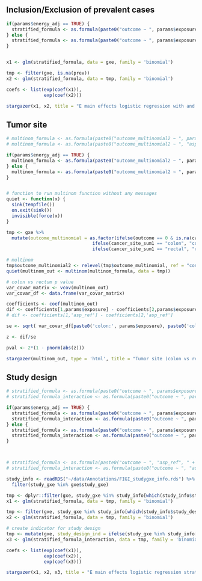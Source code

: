 <!-- Interaction tests of main effects using pooled dataset (not meta-analyses) -->



## Inclusion/Exclusion of prevalent cases
```r

if(params$energy_adj == TRUE) {
  stratified_formula <- as.formula(paste0("outcome ~ ", params$exposure, " + sex + age_ref_imp + study_gxe + energytot_imp"))
} else {
  stratified_formula <- as.formula(paste0("outcome ~ ", params$exposure, " + sex + age_ref_imp + study_gxe"))
}


x1 <- glm(stratified_formula, data = gxe, family = 'binomial')

tmp <- filter(gxe, is.na(prev))
x2 <- glm(stratified_formula, data = tmp, family = 'binomial')

coefs <- list(exp(coef(x1)),
              exp(coef(x2)))

stargazer(x1, x2, title = "E main effects logistic regression with and without prevalent cases (N ~ 4915)", align = T, type = 'html', ci=TRUE, ci.level=0.95, omit = "study_gxe", keep.stat = "n", column.labels=c("Including prevalent cases","Excluding prevalent cases"), star.cutoffs = c(0.05, 0.01, 0.001), column.sep.width = '10pt', coef=coefs, p.auto = F)
```




<!-- ## Sex -->
<!-- ```{r results='asis', cache = T} -->
<!-- # stratified_formula <- as.formula(paste0("outcome ~ ", params$exposure, " + sex + age_ref_imp + study_gxe")) -->
<!-- # stratified_formula_interaction <- as.formula(paste0("outcome ~ ", params$exposure, " * sex + age_ref_imp + study_gxe")) -->

<!-- if(params$energy_adj == TRUE) { -->
<!--   stratified_formula <- as.formula(paste0("outcome ~ ", params$exposure, " + sex + age_ref_imp + study_gxe + energytot_imp")) -->
<!--   stratified_formula_interaction <- as.formula(paste0("outcome ~ ", params$exposure, " * sex + age_ref_imp + study_gxe + energytot_imp")) -->
<!-- } else { -->
<!--   stratified_formula <- as.formula(paste0("outcome ~ ", params$exposure, " + sex + age_ref_imp + study_gxe")) -->
<!--   stratified_formula_interaction <- as.formula(paste0("outcome ~ ", params$exposure, " * sex + age_ref_imp + study_gxe")) -->
<!-- } -->



<!-- tmp <- filter(gxe, sex == 0) -->
<!-- x1 <- glm(stratified_formula, data = tmp, family = 'binomial') -->

<!-- tmp <- filter(gxe, sex == 1) -->
<!-- x2 <- glm(stratified_formula, data = tmp, family = 'binomial') -->

<!-- x3 <- glm(stratified_formula_interaction, data = gxe, family = 'binomial') -->

<!-- coefs <- list(exp(coef(x1)), -->
<!--               exp(coef(x2)), -->
<!--               exp(coef(x3))) -->

<!-- stargazer(x1, x2, x3, title = "E main effects logistic regression stratified by sex", align = T, type = 'html', ci=TRUE, ci.level=0.95, omit = "study_gxe", keep.stat = "n", column.labels=c("Females","Males","Interaction (glm)"), star.cutoffs = c(0.05, 0.01, 0.001), column.sep.width = '10pt', coef=coefs, p.auto = F) -->
<!-- ``` -->


## Tumor site
```r

# multinom_formula <- as.formula(paste0("outcome_multinomial2 ~ ", params$exposure, " + age_ref_imp + sex + study_gxe"))
# multinom_formula <- as.formula(paste0("outcome_multinomial2 ~ ", "asp_ref", " + age_ref_imp + sex + study_gxe"))

if(params$energy_adj == TRUE) {
  multinom_formula <- as.formula(paste0("outcome_multinomial2 ~ ", params$exposure, " + age_ref_imp + sex + study_gxe + energytot_imp"))
} else {
  multinom_formula <- as.formula(paste0("outcome_multinomial2 ~ ", params$exposure, " + age_ref_imp + sex + study_gxe"))
}


# function to run multinom function without any messages
quiet <- function(x) { 
  sink(tempfile()) 
  on.exit(sink()) 
  invisible(force(x)) 
} 

tmp <- gxe %>%
  mutate(outcome_multinomial = as.factor(ifelse(outcome == 0 & is.na(cancer_site_sum1), "control",
                                ifelse(cancer_site_sum1 == "colon", "colon",
                                ifelse(cancer_site_sum1 == "rectal", "rectal", NA)))))

# multinom
tmp$outcome_multinomial2 <- relevel(tmp$outcome_multinomial, ref = "control")
quiet(multinom_out <- multinom(multinom_formula, data = tmp))

# colon vs rectum p value 
var_covar_matrix <- vcov(multinom_out)
var_covar_df <- data.frame(var_covar_matrix)

coefficients <- coef(multinom_out)
dif <- coefficients[1,params$exposure] - coefficients[2,params$exposure]
# dif <- coefficients[1,'asp_ref'] - coefficients[2,'asp_ref']

se <- sqrt( var_covar_df[paste0('colon:', params$exposure), paste0('colon.', params$exposure)] + var_covar_df[paste0('rectal:', params$exposure), paste0('rectal.', params$exposure)] - 2*var_covar_df[paste0('colon:', params$exposure), paste0('rectal.', params$exposure)])

z <- dif/se

pval <- 2*(1 - pnorm(abs(z)))

stargazer(multinom_out, type = 'html', title = "Tumor site (colon vs rectum) multinomial logistic regression", omit = 'study_gxe', ci=TRUE, ci.level=0.95, keep.stat = "n", column.labels=c("vs. controls", "vs. controls"), star.cutoffs = c(0.05, 0.01, 0.001), column.sep.width = '10pt', coef=list(exp(coefficients)), p.auto = F, add.lines = list(c("Colon vs. Rectum pval", "", formatC(pval, format = "e", digits = 2))))

```



## Study design
```r
# stratified_formula <- as.formula(paste0("outcome ~ ", params$exposure, " + sex + age_ref_imp + study_gxe"))
# stratified_formula_interaction <- as.formula(paste0("outcome ~ ", params$exposure, " *study_design_ind + sex + age_ref_imp + study_gxe"))

if(params$energy_adj == TRUE) {
  stratified_formula <- as.formula(paste0("outcome ~ ", params$exposure, " + sex + age_ref_imp + study_gxe + energytot_imp"))
  stratified_formula_interaction <- as.formula(paste0("outcome ~ ", params$exposure, " *study_design_ind + sex + age_ref_imp + study_gxe + energytot_imp"))
} else {
  stratified_formula <- as.formula(paste0("outcome ~ ", params$exposure, " + sex + age_ref_imp + study_gxe"))
  stratified_formula_interaction <- as.formula(paste0("outcome ~ ", params$exposure, " *study_design_ind + sex + age_ref_imp + study_gxe + energytot_imp"))
}



# stratified_formula <- as.formula(paste0("outcome ~ ", "asp_ref", " + sex + age_ref_imp + study_gxe"))
# stratified_formula_interaction <- as.formula(paste0("outcome ~ ", "asp_ref", " *study_design_ind + sex + age_ref_imp + study_gxe"))

study_info <- readRDS("~/data/Annotations/FIGI_studygxe_info.rds") %>% 
  filter(study_gxe %in% gxe$study_gxe)

tmp <- dplyr::filter(gxe, study_gxe %in% study_info[which(study_info$study_design == "Case-Control"), 'study_gxe'])
x1 <- glm(stratified_formula, data = tmp, family = 'binomial')

tmp <- filter(gxe, study_gxe %in% study_info[which(study_info$study_design == "Cohort"), 'study_gxe'])
x2 <- glm(stratified_formula, data = tmp, family = 'binomial')

# create indicator for study design
tmp <- mutate(gxe, study_design_ind = ifelse(study_gxe %in% study_info[which(study_info$study_design == "Case-Control"), 'study_gxe'], 0, 1))
x3 <- glm(stratified_formula_interaction, data = tmp, family = 'binomial')

coefs <- list(exp(coef(x1)),
              exp(coef(x2)),
              exp(coef(x3)))

stargazer(x1, x2, x3, title = "E main effects logistic regression stratified by study design (case-control vs cohort)", align = T, type = 'html', ci=TRUE, ci.level=0.95, omit = "study_gxe", keep.stat = "n", column.labels=c("Case-Control","Cohort","Interaction (glm)"), star.cutoffs = c(0.05, 0.01, 0.001), column.sep.width = '10pt', coef=coefs, p.auto = F)

```
